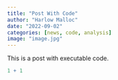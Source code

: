 ```yaml
---
title: "Post With Code"
author: "Harlow Malloc"
date: "2022-09-02"
categories: [news, code, analysis]
image: "image.jpg"
---
```


This is a post with executable code.

```r
1 + 1
```
